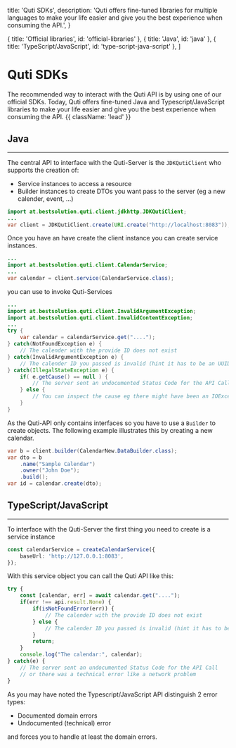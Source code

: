 
  title: 'Quti SDKs',
  description:
    'Quti offers fine-tuned libraries for multiple languages to make your life easier and give you the best experience when consuming the API.',
}

  { title: 'Official libraries', id: 'official-libraries' },
	{ title: 'Java', id: 'java' },
	{ title: 'TypeScript/JavaScript', id: 'type-script-java-script' },
]

# Quti SDKs

The recommended way to interact with the Quti API is by using one of our official SDKs.
Today, Quti offers fine-tuned Java and Typescript/JavaScript libraries to make your
life easier and give you the best experience when consuming the API. {{ className: 'lead' }}

<Libraries />

## Java
----
The central API to interface with the Quti-Server is the `JDKQutiClient` who supports the creation of:

- Service instances to access a resource
- Builder instances to create DTOs you want pass to the server (eg a new calender, event, ...)

```java
import at.bestsolution.quti.client.jdkhttp.JDKQutiClient;
...
var client = JDKQutiClient.create(URI.create("http://localhost:8083"));
```

Once you have an have create the client instance you can create service instances.

```java
...
import at.bestsolution.quti.client.CalendarService;
...
var calendar = client.service(CalendarService.class);
```

you can use to invoke Quti-Services

```java
...
import at.bestsolution.quti.client.InvalidArgumentException;
import at.bestsolution.quti.client.InvalidContentException;
...
try {
	var calendar = calendarService.get("....");
} catch(NotFoundException e) {
	// The calender with the provide ID does not exist
} catch(InvalidArgumentException e) {
	// The calender ID you passed is invalid (hint it has to be an UUID)
} catch(IllegalStateException e) {
	if( e.getCause() == null ) {
		// The server sent an undocumented Status Code for the API Call
	} else {
		// You can inspect the cause eg there might have been an IOException because of network problems
	}
}
```

As the Quti-API only contains interfaces so you have to use a `Builder` to create objects. The following
example illustrates this by creating a new calendar.

```java
var b = client.builder(CalendarNew.DataBuilder.class);
var dto = b
	.name("Sample Calendar")
	.owner("John Doe");
	.build();
var id = calendar.create(dto);
```

## TypeScript/JavaScript
----

To interface with the Quti-Server the first thing you need
to create is a service instance

```ts
const calendarService = createCalendarService({
	baseUrl: 'http://127.0.0.1:8083',
});
```

With this service object you can call the Quti API like this:

```ts
try {
	const [calendar, err] = await calendar.get("....");
	if(err !== api.result.None) {
		if(isNotFoundError(err)) {
			// The calender with the provide ID does not exist
		} else {
			// The calender ID you passed is invalid (hint it has to be an UUID)
		}
		return;
	}
	console.log("The calendar:", calendar);
} catch(e) {
	// The server sent an undocumented Status Code for the API Call
	// or there was a technical error like a network problem
}
```

As you may have noted the Typescript/JavaScript API distinguish 2 error types:
- Documented domain errors
- Undocumented (technical) error

and forces you to handle at least the domain errors.
